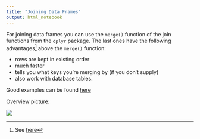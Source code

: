 ```yaml
---
title: "Joining Data Frames"
output: html_notebook
---
```


For joining data frames you can use the `merge()` function of the join functions from the `dplyr` package. The last ones have the following advantages^[See [here](https://groups.google.com/forum/#!topic/manipulatr/OuAPC4VyfIc)] above the `merge()` function:

* rows are kept in existing order
* much faster
* tells you what keys you’re merging by (if you don’t supply)
* also work with database tables.

Good examples can be found [here](https://dplyr.tidyverse.org/articles/two-table.html)

Overview picture:

![](join-image.jpg)